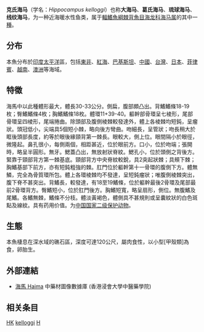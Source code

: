 {{Speciesbox 
| taxon = Hippocampus kelloggi
| image = Hippocampus kelloggi by OpenCage.jpg
| status = DD
| status_system = IUCN3.1
| authority = [[大卫·斯塔尔·乔丹|Jordan]] & Snyder, 1902
| synonyms = 
}}
'''克氏海马'''（学名：''Hippocampus kelloggi''）也称'''大海马'''、'''葛氏海马'''、'''琉球海马'''、'''线纹海马'''，为一种近海暖水性鱼类，属于[[輻鰭魚綱|輻鰭魚綱]][[棘背魚目|棘背魚目]][[海龙科_(鱼类)|海龙科]][[海马属|海马属]]的其中一[[種|種]]。

==分布==
本魚分布於[[印度|印度]][[太平洋|太平洋]]區，包括[[東非|東非]]、[[紅海|紅海]]、[[巴基斯坦|巴基斯坦]]、[[中國|中國]]、[[台灣|台灣]]、[[日本|日本]]、[[菲律賓|菲律賓]]、[[越南|越南]]、[[澳洲|澳洲]]等海域。

==特徵==
海馬中以此種體形最大，體長30-33公分。側扁，腹部頗凸出。背鰭鰭條18-19枚；臀鰭鰭條4枚；胸鰭鰭條18枚。體環11+39-40。軀幹部骨環呈七棱形，尾部骨環呈四棱形，尾端捲曲。除頭部及腹側棱棘較發達外，體上各棱棘均短鈍，呈瘤狀。頭冠低小，尖端具5個短小棘，略向後方彎曲。吻細長，呈管狀；吻長稍大於眶後頭部長度，約等於眼後緣頸背第一棘長。眼較大，側上位。眼間隔小於眼徑，微隆起。鼻孔很小，每側兩個，相距甚近，位於眼前方。口小，位於吻端；張開時，略呈半圓形。無牙。鰓蓋凸出，無放射狀脊紋。鰓孔小，位於頭側之背後方。緊靠于頸部背方第一棘基底。頸部背方中央脊紋較銳，具2突起狀棘；具頰下棘；胸鰭基部下前方，亦有短鈍粗強的棘。肛門位於軀幹第十一骨環的腹側下方。體無鱗，完全為骨質環所包。體上各環棱棘均不發達，呈短鈍瘤狀；唯腹側棱棘突出，腹下脊不甚突出。背鰭長，較發達，有18至19鰭條，位於軀幹最後2骨環及尾部最前2骨環背方。臀鰭短小，位於肛門後方。胸鰭短寬，略呈扇形，側位。無腹鰭及尾鰭。各鰭無棘，鰭條不分枝。體淡黃褐色，體側具不甚規則或呈囊紋狀的白色斑點及線紋。具有药用价值。为[[中国国家重点保护野生动物名录|中国国家二级保护动物]]。

==生態==
本魚棲息在深水域的礁石區，深度可達120公尺，屬肉食性，以小型[甲殼類]為食，卵胎生。

==外部連結==
* [http://libproject.hkbu.edu.hk/was40/detail?channelid=47953&searchword=pid=B00377 海馬 Haima] {{Wayback|url=http://libproject.hkbu.edu.hk/was40/detail?channelid=47953&searchword=pid=B00377 |date=20200216203108 }} 中藥材圖像數據庫 (香港浸會大學中醫藥學院)

==相关条目==	
{{中国国家重点保护野生动物名录/鱼纲}}
{{Taxonbar}}

[[Category:IUCN红色名录数据缺乏物种|HK]]
[[Category:海马属|kelloggi]]
[[Category:1902年描述的魚類|H]]